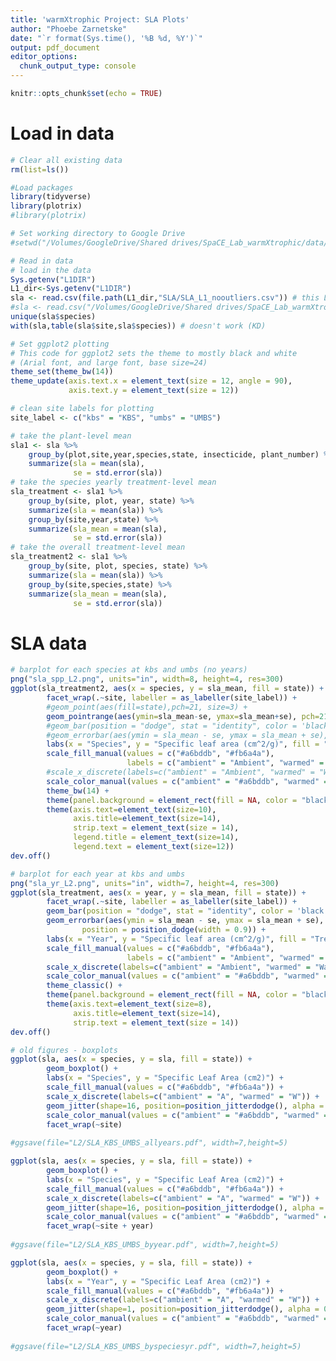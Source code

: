 ```yaml
---
title: 'warmXtrophic Project: SLA Plots'
author: "Phoebe Zarnetske"
date: "`r format(Sys.time(), '%B %d, %Y')`"
output: pdf_document
editor_options: 
  chunk_output_type: console
---
```


```r
knitr::opts_chunk$set(echo = TRUE)
```

# Load in data
```r
# Clear all existing data
rm(list=ls())

#Load packages
library(tidyverse)
library(plotrix)
#library(plotrix)

# Set working directory to Google Drive
#setwd("/Volumes/GoogleDrive/Shared drives/SpaCE_Lab_warmXtrophic/data/")

# Read in data
# load in the data
Sys.getenv("L1DIR")
L1_dir<-Sys.getenv("L1DIR")
sla <- read.csv(file.path(L1_dir,"SLA/SLA_L1_nooutliers.csv")) # this L1 csv was made in the SLA_analyses script
#sla <- read.csv("/Volumes/GoogleDrive/Shared drives/SpaCE_Lab_warmXtrophic/data/L1/SLA/SLA_L1.csv")
unique(sla$species)
with(sla,table(sla$site,sla$species)) # doesn't work (KD)

# Set ggplot2 plotting
# This code for ggplot2 sets the theme to mostly black and white 
# (Arial font, and large font, base size=24)
theme_set(theme_bw(14))
theme_update(axis.text.x = element_text(size = 12, angle = 90),
             axis.text.y = element_text(size = 12))

# clean site labels for plotting
site_label <- c("kbs" = "KBS", "umbs" = "UMBS")

# take the plant-level mean
sla1 <- sla %>%
    group_by(plot,site,year,species,state, insecticide, plant_number) %>%
    summarize(sla = mean(sla),
              se = std.error(sla)) 
# take the species yearly treatment-level mean
sla_treatment <- sla1 %>%
    group_by(site, plot, year, state) %>%
    summarize(sla = mean(sla)) %>%    
    group_by(site,year,state) %>%
    summarize(sla_mean = mean(sla),
              se = std.error(sla)) 
# take the overall treatment-level mean
sla_treatment2 <- sla1 %>%
    group_by(site, plot, species, state) %>%
    summarize(sla = mean(sla)) %>%    
    group_by(site,species,state) %>%
    summarize(sla_mean = mean(sla),
              se = std.error(sla)) 

```

# SLA data
```r
# barplot for each species at kbs and umbs (no years)
png("sla_spp_L2.png", units="in", width=8, height=4, res=300)
ggplot(sla_treatment2, aes(x = species, y = sla_mean, fill = state)) +
        facet_wrap(.~site, labeller = as_labeller(site_label)) +
        #geom_point(aes(fill=state),pch=21, size=3) +
        geom_pointrange(aes(ymin=sla_mean-se, ymax=sla_mean+se), pch=21,size=0.6,position=position_dodge(0.4)) +
        #geom_bar(position = "dodge", stat = "identity", color = 'black') +
        #geom_errorbar(aes(ymin = sla_mean - se, ymax = sla_mean + se), width = 0.2) +
        labs(x = "Species", y = "Specific leaf area (cm^2/g)", fill = "Treatment") +
        scale_fill_manual(values = c("#a6bddb", "#fb6a4a"),
                          labels = c("ambient" = "Ambient", "warmed" = "Warmed")) +
        #scale_x_discrete(labels=c("ambient" = "Ambient", "warmed" = "Warmed")) +
        scale_color_manual(values = c("ambient" = "#a6bddb", "warmed" = "#fb6a4a")) +
        theme_bw(14) +
        theme(panel.background = element_rect(fill = NA, color = "black")) +
        theme(axis.text=element_text(size=10),
              axis.title=element_text(size=14),
              strip.text = element_text(size = 14),
              legend.title = element_text(size=14),
              legend.text = element_text(size=12))
dev.off()

# barplot for each year at kbs and umbs
png("sla_yr_L2.png", units="in", width=7, height=4, res=300)
ggplot(sla_treatment, aes(x = year, y = sla_mean, fill = state)) +
        facet_wrap(.~site, labeller = as_labeller(site_label)) +
        geom_bar(position = "dodge", stat = "identity", color = 'black') +
        geom_errorbar(aes(ymin = sla_mean - se, ymax = sla_mean + se), width = 0.2,
                position = position_dodge(width = 0.9)) +
        labs(x = "Year", y = "Specific leaf area (cm^2/g)", fill = "Treatment") +
        scale_fill_manual(values = c("#a6bddb", "#fb6a4a"),
                          labels = c("ambient" = "Ambient", "warmed" = "Warmed")) +
        scale_x_discrete(labels=c("ambient" = "Ambient", "warmed" = "Warmed")) +
        scale_color_manual(values = c("ambient" = "#a6bddb", "warmed" = "#fb6a4a")) +
        theme_classic() +
        theme(panel.background = element_rect(fill = NA, color = "black")) +
        theme(axis.text=element_text(size=8),
              axis.title=element_text(size=14),
              strip.text = element_text(size = 14))
dev.off()

# old figures - boxplots
ggplot(sla, aes(x = species, y = sla, fill = state)) +
        geom_boxplot() +
        labs(x = "Species", y = "Specific Leaf Area (cm2)") +
        scale_fill_manual(values = c("#a6bddb", "#fb6a4a")) +
        scale_x_discrete(labels=c("ambient" = "A", "warmed" = "W")) +
        geom_jitter(shape=16, position=position_jitterdodge(), alpha = 0.6, aes(colour = state)) +
        scale_color_manual(values = c("ambient" = "#a6bddb", "warmed" = "#fb6a4a")) +
        facet_wrap(~site)
 
#ggsave(file="L2/SLA_KBS_UMBS_allyears.pdf", width=7,height=5) 

ggplot(sla, aes(x = species, y = sla, fill = state)) +
        geom_boxplot() +
        labs(x = "Species", y = "Specific Leaf Area (cm2)") +
        scale_fill_manual(values = c("#a6bddb", "#fb6a4a")) +
        scale_x_discrete(labels=c("ambient" = "A", "warmed" = "W")) +
        geom_jitter(shape=16, position=position_jitterdodge(), alpha = 0.6, aes(colour = state)) +
        scale_color_manual(values = c("ambient" = "#a6bddb", "warmed" = "#fb6a4a")) +
        facet_wrap(~site + year)
 
#ggsave(file="L2/SLA_KBS_UMBS_byyear.pdf", width=7,height=5) 

ggplot(sla, aes(x = species, y = sla, fill = state)) +
        geom_boxplot() +
        labs(x = "Year", y = "Specific Leaf Area (cm2)") +
        scale_fill_manual(values = c("#a6bddb", "#fb6a4a")) +
        scale_x_discrete(labels=c("ambient" = "A", "warmed" = "W")) +
        geom_jitter(shape=1, position=position_jitterdodge(), alpha = 0.6, aes(colour = state)) +
        scale_color_manual(values = c("ambient" = "#a6bddb", "warmed" = "#fb6a4a")) +
        facet_wrap(~year)
 
#ggsave(file="L2/SLA_KBS_UMBS_byspeciesyr.pdf", width=7,height=5) 
       
       
```

